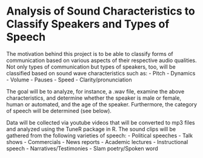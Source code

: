 Analysis of Sound Characteristics to Classify Speakers and Types of Speech
========================================================
The motivation behind this project is to be able to classify forms of communication based on various aspects of their respective audio qualities. Not only types of communication but types of speakers, too, will be classified based on sound wave characteristics such as: 
- Pitch
- Dynamics
- Volume
- Pauses
- Speed
- Clarity/pronunciation

The goal will be to analyze, for instance, a .wav file, examine the above characteristics, and determine whether the speaker is male or female, human or automated, and the age of the speaker. Furthermore, the category of speech will be determined (see below).

Data will be collected via youtube videos that will be converted to mp3 files and analyzed using the TuneR package in R. The sound clips will be gathered from the following varieties of speech:
- Political speeches
- Talk shows
- Commercials
- News reports
- Academic lectures
- Instructional speech
- Narratives/Testimonies
- Slam poetry/Spoken word

